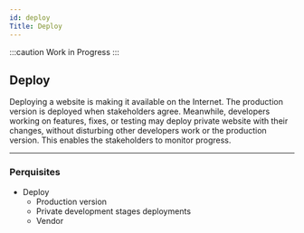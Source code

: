 ```yaml
---
id: deploy
Title: Deploy
---
```


:::caution Work in Progress
:::

## Deploy

Deploying a website is making it available on the Internet. The production version is deployed when stakeholders agree. Meanwhile, developers working on features, fixes, or testing may deploy private website with their changes, without disturbing other developers work or the production version. This enables the stakeholders to monitor progress.

---

### Perquisites

- Deploy
	- Production version
	- Private development stages deployments
	- Vendor


